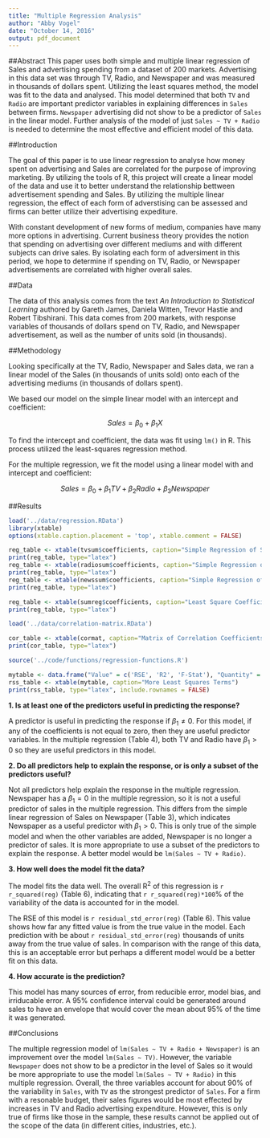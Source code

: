 ```yaml
---
title: "Multiple Regression Analysis"
author: "Abby Vogel"
date: "October 14, 2016"
output: pdf_document
---
```


##Abstract
This paper uses both simple and multiple linear regression of Sales and advertising spending from a dataset of 200 markets. Advertising in this data set was through TV, Radio, and Newspaper and was measured in thousands of dollars spent. Utilizing the least squares method, the model was fit to the data and analysed. This model determined that both `TV` and `Radio` are important predictor variables in explaining differences in `Sales` between firms. `Newspaper` advertising did not show to be a predictor of `Sales` in the linear model. Further analysis of the model of just `Sales ~ TV + Radio` is needed to determine the most effective and efficient model of this data.


##Introduction

  The goal of this paper is to use  linear regression to analyse how money spent on advertising and Sales are correlated for the purpose of improving marketing. By utilizing the tools of R, this project will create a linear model of the data and use it to better understand the relationship bettween advertisement spending and Sales. By utilizing the multiple linear regression, the effect of each form of adverstising can be assessed and firms can better utilize their advertising expediture. 
  
  With constant development of new forms of medium, companies have many more options in advertising. Current business theory provides the notion that spending on advertising over different mediums and with different subjects can drive sales. By isolating each form of  adversiment in this period, we hope to determine if spending on TV, Radio, or Newspaper advertisements are correlated with higher overall sales. 

##Data

The data of this analysis comes from the text *An Introduction to Statistical Learning* authored by Gareth James, Daniela Witten, Trevor Hastie and Robert Tibshirani. This data comes from 200 markets, with response variables of thousands of dollars spend on TV, Radio, and Newspaper advertisement, as well as the number of units sold (in thousands).

##Methodology

Looking specifically at the TV, Radio, Newspaper and Sales data, we ran a linear model of the Sales (in thousands of units sold) onto each of the advertising mediums (in thousands of dollars spent).

We based our model on the simple linear model with an intercept and coefficient:

$$Sales = \beta_0 + \beta_1 X$$

To find the intercept and coefficient, the data was fit using `lm()` in R. This process utilized the least-squares regression method. 

For the multiple regression, we fit the model using a linear model with and intercept and coefficient:

$$Sales = \beta_0 + \beta_1 TV + \beta_2 Radio + \beta_3 Newspaper$$

##Results

```r
load('../data/regression.RData')
library(xtable)
options(xtable.caption.placement = 'top', xtable.comment = FALSE)
```

```r
reg_table <- xtable(tvsum$coefficients, caption="Simple Regression of Sales on TV")
print(reg_table, type="latex")
reg_table <- xtable(radiosum$coefficients, caption="Simple Regression of Sales on Radio")
print(reg_table, type="latex")
reg_table <- xtable(newssum$coefficients, caption="Simple Regression of Sales on Newspaper")
print(reg_table, type="latex")
```

```r
reg_table <- xtable(sumreg$coefficients, caption="Least Square Coefficient Estimates")
print(reg_table, type="latex")
```

```r
load('../data/correlation-matrix.RData')
```

```r
cor_table <- xtable(cormat, caption="Matrix of Correlation Coefficients")
print(cor_table, type="latex")
```

```r
source('../code/functions/regression-functions.R')
```

```r
mytable <- data.frame("Value" = c('RSE', 'R2', 'F-Stat'), "Quantity" = c(residual_std_error(reg), r_squared(reg), f_statistic(reg)))
rss_table <- xtable(mytable, caption="More Least Squares Terms")
print(rss_table, type="latex", include.rownames = FALSE)
```


**1. Is at least one of the predictors useful in predicting the response?**

A predictor is useful in predicting the response if $\beta_1 \neq 0$. For this model, if any of the coefficients is not equal to zero, then they are useful predictor variables. In the multiple regression (Table 4), both TV and Radio have $\beta_1 > 0$ so they are useful predictors in this model. 

**2. Do all predictors help to explain the response, or is only a subset of the predictors
useful?**

Not all predictors help explain the response in the multiple regression. Newspaper has a $\beta_1 =0$ in the multiple regression, so it is not a useful predictor of sales in the multiple regression. This differs from the simple linear regression of Sales on Newspaper (Table 3), which indicates Newspaper as a useful predictor with  $\beta_1 > 0$. This is only true of the simple model and when the other variables are added, Newspaper is no longer a predictor of sales. It is more appropriate to use a subset of the predictors to explain the response. A better model would be `lm(Sales ~ TV + Radio)`.

**3. How well does the model fit the data?**

The model fits the data well. The overall R^2^ of this regression is `r r_squared(reg)` (Table 6), indicating that `r r_squared(reg)*100`% of the variability of the data is accounted for in the model.

The RSE of this model is `r residual_std_error(reg)` (Table 6). This value shows how far any fitted value is from the true value in the model. Each prediction with be about `r residual_std_error(reg)` thousands of units away from the true value of sales. In comparison with the range of this data, this is an acceptable error but perhaps a different model would be a better fit on this data.

**4. How accurate is the prediction?**

This model has many sources of error, from reducible error, model bias, and irriducable error. A 95% confidence interval could be generated around sales to have an envelope that would cover the mean about 95% of the time it was generated. 


##Conclusions

The multiple regression model of `lm(Sales ~ TV + Radio + Newspaper)` is an improvement over the model `lm(Sales ~ TV)`. However, the variable `Newspaper` does not show to be a predictor in the level of Sales so it would be more appropriate to use the model `lm(Sales ~ TV + Radio)` in this multiple regression. Overall, the three variables account for about 90% of the variability in `Sales`, with `TV` as the strongest predictor of `Sales`. For a firm with a resonable budget, their sales figures would be most effected by increases in TV and Radio advertising expenditure. However, this is only true of firms like those in the sample, these results cannot be applied out of the scope of the data (in different cities, industries, etc.).


